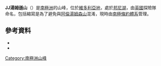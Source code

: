 {{Coord|77|41|19|S|162|15|40|E|source:GNIS|display=title}}

'''JJ湯姆遜山'''（{{lang-en|Mount J. J. Thomson}}）是[[南極洲|南極洲]]的山峰，位於[[維多利亞地|維多利亞地]]，處於[[邦尼湖_(南極洲)|邦尼湖]]，由[[英國|英國]]探險隊命名，包括縮寫是為了避免與[[阿倫湯姆森山|阿倫湯姆森山]]混淆，現時由[[南極條約體系|南極條約體系]]管理。

==參考資料==
*{{cite gnis | type = antarid | id = 7555| name = J. J. Thomson, Mount | accessdate = 2012-07-13}}
*{{usgs-gazetteer|id=7555|name=J. J. Thomson, Mount}}

{{DEFAULTSORT:Mount J. J. Thomson}}
[[Category:南極洲山峰|Category:南極洲山峰]]


{{McMurdoDryValleys-geo-stub}}